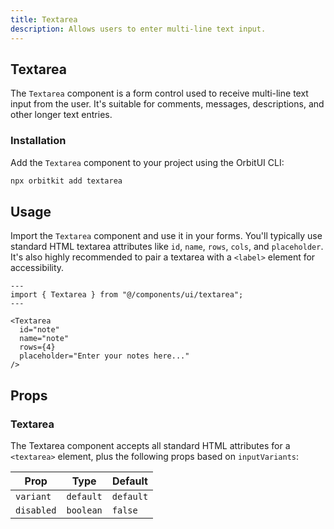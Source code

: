 ```yaml
---
title: Textarea
description: Allows users to enter multi-line text input.
---
```


## Textarea

The `Textarea` component is a form control used to receive multi-line text input from the user. It's suitable for comments, messages, descriptions, and other longer text entries.

### Installation

Add the `Textarea` component to your project using the OrbitUI CLI:

```bash
npx orbitkit add textarea
```

## Usage

Import the `Textarea` component and use it in your forms. You'll typically use standard HTML textarea attributes like `id`, `name`, `rows`, `cols`, and `placeholder`. It's also highly recommended to pair a textarea with a `<label>` element for accessibility.

```astro
---
import { Textarea } from "@/components/ui/textarea";
---

<Textarea
  id="note"
  name="note"
  rows={4}
  placeholder="Enter your notes here..."
/>
```

## Props

### Textarea

The Textarea component accepts all standard HTML attributes for a `<textarea>` element, plus the following props based on `inputVariants`:

| Prop       | Type      | Default   |
| ---------- | --------- | --------- |
| `variant`  | `default` | `default` |
| `disabled` | `boolean` | `false`   |
